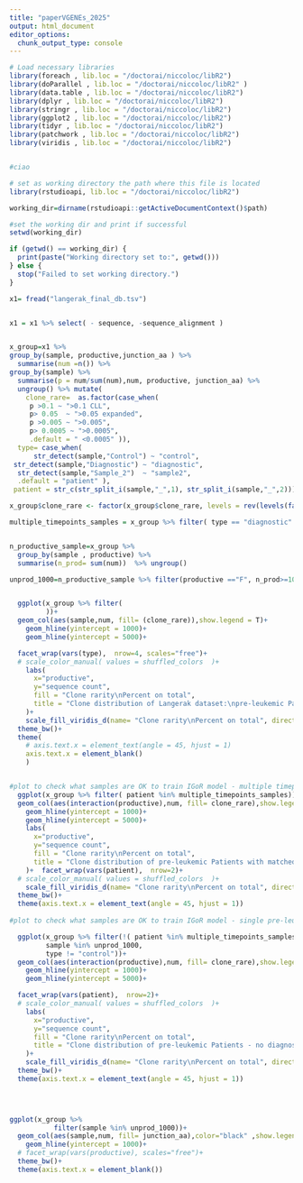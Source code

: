 ```yaml
---
title: "paperVGENEs_2025"
output: html_document
editor_options: 
  chunk_output_type: console
---
```


```r
# Load necessary libraries
library(foreach , lib.loc = "/doctorai/niccoloc/libR2")
library(doParallel , lib.loc = "/doctorai/niccoloc/libR2" )
library(data.table , lib.loc = "/doctorai/niccoloc/libR2")
library(dplyr , lib.loc = "/doctorai/niccoloc/libR2")
library(stringr , lib.loc = "/doctorai/niccoloc/libR2")
library(ggplot2 , lib.loc = "/doctorai/niccoloc/libR2")
library(tidyr , lib.loc = "/doctorai/niccoloc/libR2")
library(patchwork , lib.loc = "/doctorai/niccoloc/libR2")
library(viridis , lib.loc = "/doctorai/niccoloc/libR2")


#ciao

```

```r
# set as working directory the path where this file is located
library(rstudioapi, lib.loc = "/doctorai/niccoloc/libR2")

working_dir=dirname(rstudioapi::getActiveDocumentContext()$path)

#set the working dir and print if successful
setwd(working_dir)

if (getwd() == working_dir) {
  print(paste("Working directory set to:", getwd()))
} else {
  stop("Failed to set working directory.")
}
```


```r

x1= fread("langerak_final_db.tsv")


x1 = x1 %>% select( - sequence, -sequence_alignment )


x_group=x1 %>%
group_by(sample, productive,junction_aa ) %>% 
  summarise(num =n()) %>% 
group_by(sample) %>% 
  summarise(p = num/sum(num),num, productive, junction_aa) %>% 
  ungroup() %>% mutate(
    clone_rare=  as.factor(case_when(
     p >0.1 ~ ">0.1 CLL",
     p> 0.05  ~ ">0.05 expanded",
     p >0.005 ~ ">0.005",
     p> 0.0005 ~ ">0.0005",
     .default = " <0.0005" )),
  type= case_when(
      str_detect(sample,"Control") ~ "control",
 str_detect(sample,"Diagnostic") ~ "diagnostic",
  str_detect(sample,"Sample_2")  ~ "sample2",
  .default = "patient" ),
 patient = str_c(str_split_i(sample,"_",1), str_split_i(sample,"_",2)))

x_group$clone_rare <- factor(x_group$clone_rare, levels = rev(levels(factor(x_group$clone_rare))))  

multiple_timepoints_samples = x_group %>% filter( type == "diagnostic" | type == "sample2") %>% pull(patient) %>% unique()


n_productive_sample=x_group %>%
  group_by(sample , productive) %>% 
  summarise(n_prod= sum(num))  %>% ungroup()

unprod_1000=n_productive_sample %>% filter(productive =="F", n_prod>=1000) %>% pull(sample)


  ggplot(x_group %>% filter(
         ))+
  geom_col(aes(sample,num, fill= (clone_rare)),show.legend = T)+
    geom_hline(yintercept = 1000)+
    geom_hline(yintercept = 5000)+

  facet_wrap(vars(type),  nrow=4, scales="free")+
  # scale_color_manual( values = shuffled_colors  )+
    labs(
      x="productive",
      y="sequence count",
      fill = "Clone rarity\nPercent on total",
      title = "Clone distribution of Langerak dataset:\npre-leukemic Patients, controls , and matched diagnostic samples"
    )+
    scale_fill_viridis_d(name= "Clone rarity\nPercent on total", direction = -1)+
  theme_bw()+
  theme(
    # axis.text.x = element_text(angle = 45, hjust = 1)
    axis.text.x = element_blank()
    )


#plot to check what samples are OK to train IGoR model - multiple timepoints
  ggplot(x_group %>% filter( patient %in% multiple_timepoints_samples))+
  geom_col(aes(interaction(productive),num, fill= clone_rare),show.legend = T)+
    geom_hline(yintercept = 1000)+
    geom_hline(yintercept = 5000)+
    labs(
      x="productive",
      y="sequence count",
      fill = "Clone rarity\nPercent on total",
      title = "Clone distribution of pre-leukemic Patients with matched Diagnostic Sample"
    )+  facet_wrap(vars(patient),  nrow=2)+
  # scale_color_manual( values = shuffled_colors  )+
    scale_fill_viridis_d(name= "Clone rarity\nPercent on total", direction = -1)+
  theme_bw()+
  theme(axis.text.x = element_text(angle = 45, hjust = 1))
  
#plot to check what samples are OK to train IGoR model - single pre-leukemic sample

  ggplot(x_group %>% filter(!( patient %in% multiple_timepoints_samples),
         sample %in% unprod_1000,
         type != "control"))+
  geom_col(aes(interaction(productive),num, fill= clone_rare),show.legend = T)+
    geom_hline(yintercept = 1000)+
    geom_hline(yintercept = 5000)+

  facet_wrap(vars(patient),  nrow=2)+
  # scale_color_manual( values = shuffled_colors  )+
    labs(
      x="productive",
      y="sequence count",
      fill = "Clone rarity\nPercent on total",
      title = "Clone distribution of pre-leukemic Patients - no diagnostic sample"
    )+
    scale_fill_viridis_d(name= "Clone rarity\nPercent on total", direction = -1)+
  theme_bw()+
  theme(axis.text.x = element_text(angle = 45, hjust = 1))
  



ggplot(x_group %>% 
           filter(sample %in% unprod_1000))+
  geom_col(aes(sample,num, fill= junction_aa),color="black" ,show.legend = F)+
    geom_hline(yintercept = 1000)+
  # facet_wrap(vars(productive), scales="free")+
  theme_bw()+
  theme(axis.text.x = element_blank())


```









